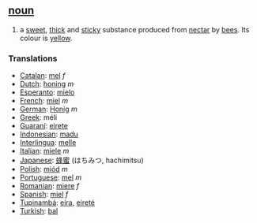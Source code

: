 ==[[noun]]==
#a [[sweet]], [[thick]] and [[sticky]] substance produced from [[nectar]] by [[bee|bees]]. Its colour is [[yellow]].

===Translations===
*[[Catalan]]: [[mel]] ''f''
*[[Dutch]]: [[honing]] ''m''
*[[Esperanto]]: [[mielo]]
*[[French]]: [[miel]] ''m''
*[[German]]: [[Honig]] ''m''
*[[Greek]]: m&eacute;li
*[[Guaraní]]: [[eirete]]
*[[Indonesian]]: [[madu]]
*[[Interlingua]]: [[melle]]
*[[Italian]]: [[miele]] ''m''
*[[Japanese]]: [[蜂蜜]] (はちみつ, hachimitsu)
*[[Polish]]: [[miód]] ''m''
*[[Portuguese]]: [[mel]] ''m''
*[[Romanian]]: [[miere]] ''f''
*[[Spanish]]: [[miel]] ''f''
*[[Tupinambá]]: [[eíra]], [[eireté]]
*[[Turkish]]: [[bal]]